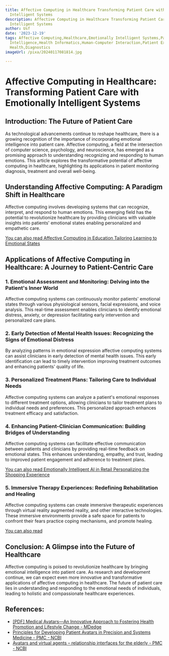 ```yaml
---
title: Affective Computing in Healthcare Transforming Patient Care with Emotionally
  Intelligent Systems
description: Affective Computing in Healthcare Transforming Patient Care with Emotionally
  Intelligent Systems
author: Usf
date: '2023-12-19'
tags: Affective Computing,Healthcare,Emotionally Intelligent Systems,Patient Care,Emotional
  Intelligence,Health Informatics,Human-Computer Interaction,Patient Experience,Wellbeing,Mental
  Health,Diagnostics
imageUrl: /pixa/20240117081814.jpg

---
```

# Affective Computing in Healthcare: Transforming Patient Care with Emotionally Intelligent Systems

## Introduction: The Future  of Patient Care

As technological advancements continue to reshape healthcare, there is a growing recognition of the  importance of incorporating  emotional intelligence into patient care. Affective computing, a field at the intersection of computer  science, psychology, and neuroscience, has emerged as  a promising approach to understanding recognizing and responding to human emotions. This article explores the transformative potential of affective computing in healthcare, highlighting  its applications in patient monitoring diagnosis, treatment and  overall well-being.

## Understanding Affective Computing: A Paradigm Shift in Healthcare

Affective computing involves developing systems that can recognize, interpret, and respond to human emotions. This emerging field has  the potential to  revolutionize healthcare by providing clinicians  with valuable insights into  patients' emotional  states enabling personalized and empathetic care.

[You can also  read Affective Computing  in Education Tailoring  Learning to Emotional States](Affective%20Computing%20in%20Education%20Tailoring%20Learning%20to%20Emotional%20States)


## Applications of Affective Computing in Healthcare: A Journey  to Patient-Centric Care

### 1. Emotional Assessment and Monitoring: Delving into the Patient's Inner World

Affective computing systems can continuously monitor patients'  emotional  states through various physiological sensors, facial expressions, and voice analysis.  This real-time assessment enables  clinicians to identify emotional distress, anxiety, or depression facilitating early intervention and personalized care plans.

###  2. Early Detection of Mental Health Issues: Recognizing the Signs  of Emotional Distress

By analyzing patterns in emotional expression affective computing systems can assist clinicians in early detection of mental health issues. This early identification can lead  to timely intervention  improving treatment outcomes and enhancing patients' quality of  life.

### 3. Personalized Treatment Plans: Tailoring Care  to  Individual Needs

Affective computing systems can analyze a patient's emotional responses to different treatment options, allowing clinicians  to tailor treatment plans to individual needs and preferences. This personalized  approach enhances treatment efficacy and satisfaction.

### 4. Enhancing Patient-Clinician Communication: Building Bridges of Understanding

Affective computing systems can  facilitate effective communication between patients and clinicians by providing real-time feedback on emotional states. This enhances understanding, empathy, and trust, leading to  improved patient engagement  and  adherence to treatment plans.

[You  can also read Emotionally Intelligent AI in Retail Personalizing the  Shopping Experience](Emotionally%20Intelligent%20AI%20in%20Retail%20Personalizing%20the%20Shopping%20Experience)


### 5. Immersive Therapy Experiences: Redefining Rehabilitation  and Healing

Affective computing systems can create immersive therapeutic experiences through virtual reality augmented reality, and other interactive technologies. These immersive  environments provide  a safe space for patients to confront their fears practice coping mechanisms, and promote healing.

[You can also read ]()


## Conclusion: A Glimpse into the  Future  of Healthcare

Affective computing is poised to revolutionize healthcare by bringing emotional intelligence into patient care. As research and  development continue, we can expect even more innovative and transformative applications of affective computing in healthcare. The future of patient care lies in understanding and responding  to the emotional needs of individuals, leading to  holistic and  compassionate  healthcare experiences.

## References:
- [[PDF] Medical Avatars—An Innovative Approach to Fostering Health Promotion and Lifestyle Change - MDedge](https://cdn.mdedge.com/files/s3fs-public/Document/September-2017/029040025.pdf)
- [Principles for Developing Patient Avatars in Precision and Systems Medicine - PMC - NCBI](https://www.ncbi.nlm.nih.gov/pmc/articles/PMC4705226/)
- [Avatars and virtual agents – relationship interfaces for the elderly - PMC - NCBI](https://www.ncbi.nlm.nih.gov/pmc/articles/PMC5496465/)
